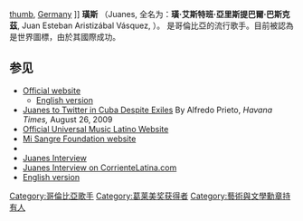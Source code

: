 [[file:Juanes_ZMF_2015_jm49059.jpg|thumb]], [[Germany|Germany]]  ]]
'''璜斯''' （Juanes, 全名为：'''璜·艾斯特班·亞里斯提巴爾·巴斯克茲''', Juan Esteban Aristizábal Vásquez, {{bd|1972年|8月9日|||catIdx=Juanes}}）。 是哥倫比亞的流行歌手。目前被認為是世界圖標，由於其國際成功。

== 参见 ==
* [https://web.archive.org/web/20080619075854/http://www.juanes.net/ Official website] {{es icon}}
** [http://www.juanes.net/index.php?lang=en English version]
* [http://www.havanatimes.org/?p=13004 Juanes to Twitter in Cuba Despite Exiles] {{Wayback|url=http://www.havanatimes.org/?p=13004 |date=20170904232818 }} By Alfredo Prieto, ''Havana Times,'' August 26, 2009
* [https://web.archive.org/web/20151129004304/http://www.juanesweb.com/ Official Universal Music Latino Website] {{es icon}}
* [http://www.fundacionmisangre.org/ Mi Sangre Foundation website] {{Wayback|url=http://www.fundacionmisangre.org/ |date=20080520110229 }} {{es icon}}
* {{Allmusic|class=artist|id=p451494|label=Juanes}}
* [http://www.musicrooms.net/interviews/3035-Interview-Time-Juanes.html Juanes Interview] {{Wayback|url=http://www.musicrooms.net/interviews/3035-Interview-Time-Juanes.html |date=20121011232610 }}
* [http://206.17.135.195/main/juanes2005_lamusica.wma Juanes Interview on CorrienteLatina.com] {{Wayback|url=http://206.17.135.195/main/juanes2005_lamusica.wma |date=20070928174207 }}
* [http://209.85.135.104/translate_c?hl=es&langpair=es%7Cen&u=http://www.babelfm.com/juanes/ English version]{{dead link|date=2018年3月 |bot=InternetArchiveBot |fix-attempted=yes }}

{{Authority control}}
{{DEFAULTSORT:Juanes}}
[[Category:哥倫比亞歌手|Category:哥倫比亞歌手]]
[[Category:葛莱美奖获得者|Category:葛莱美奖获得者]]
[[Category:藝術與文學勳章持有人|Category:藝術與文學勳章持有人]]